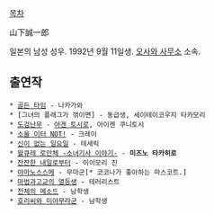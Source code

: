 [[목차]]

山下誠一郎

일본의 남성 성우. 1992년 9월 11일생. [[오사와 사무소]] 소속.

== 출연작 ==
 * [[골든 타임(라이트 노벨)|골든 타임]] - 나카가와
 * [그녀의 플래그가 꺾이면] - 동급생, 세이테이코우지 타카모리
 * [[도검난무]] - [[야겐 토시로]], 아이젠 쿠니토시
 * [[소울 이터(만화)|소울 이터 NOT!]] - 크레이
 * [[신이 없는 일요일]] - 테세릭
 * [[왈큐레 로만체 -소녀기사 이야기-]] - '''미즈노 타카히로'''
 * [[잔잔한 내일로부터]] - 이이모리 진
 * [[야마노스스메]] - 무마군[* 코코나가 좋아하는 마스코트.]
 * [[마법과고교의 열등생]] - 테러리스트
 * [[천체의 메소드]] - 남학생
 * [[호리씨와 미야무라군]] - 남학생

